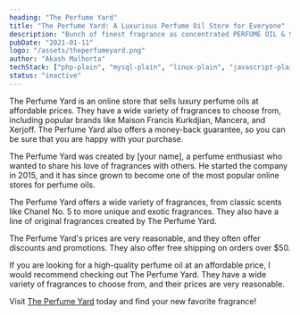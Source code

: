 ```yaml
---
heading: "The Perfume Yard"
title: "The Perfume Yard: A Luxurious Perfume Oil Store for Everyone"
description: "Bunch of finest fragrance as concentrated PERFUME OIL & SPRAYS at plausible prices"
pubDate: "2021-01-11"
logo: "/assets/theperfumeyard.png"
author: "Akash Malhorta"
techStack: ["php-plain", "mysql-plain", "linux-plain", "javascript-plain"]
status: "inactive"
---
```


The Perfume Yard is an online store that sells luxury perfume oils at affordable prices. They have a wide variety of fragrances to choose from, including popular brands like Maison Francis Kurkdjian, Mancera, and Xerjoff. The Perfume Yard also offers a money-back guarantee, so you can be sure that you are happy with your purchase.

The Perfume Yard was created by [your name], a perfume enthusiast who wanted to share his love of fragrances with others. He started the company in 2015, and it has since grown to become one of the most popular online stores for perfume oils.

The Perfume Yard offers a wide variety of fragrances, from classic scents like Chanel No. 5 to more unique and exotic fragrances. They also have a line of original fragrances created by The Perfume Yard.

The Perfume Yard's prices are very reasonable, and they often offer discounts and promotions. They also offer free shipping on orders over $50.

If you are looking for a high-quality perfume oil at an affordable price, I would recommend checking out The Perfume Yard. They have a wide variety of fragrances to choose from, and their prices are very reasonable.

Visit [The Perfume Yard](https://theperfumeyard.com) today and find your new favorite fragrance!